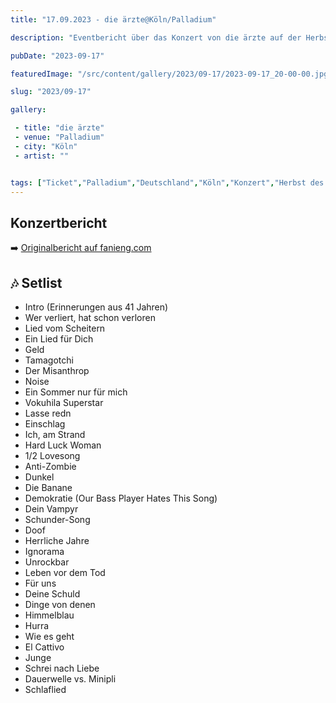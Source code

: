 ```yaml
---
title: "17.09.2023 - die ärzte@Köln/Palladium"

description: "Eventbericht über das Konzert von die ärzte auf der Herbst des Lebens Tour am 17.09.2023 im Palladium Köln."

pubDate: "2023-09-17"

featuredImage: "/src/content/gallery/2023/09-17/2023-09-17_20-00-00.jpg"

slug: "2023/09-17"

gallery:

 - title: "die ärzte"
 - venue: "Palladium"
 - city: "Köln"
 - artist: ""


tags: ["Ticket","Palladium","Deutschland","Köln","Konzert","Herbst des Lebens","die ärzte","2023"]
---
```

## Konzertbericht
➡️ [Originalbericht auf fanieng.com](https://fanieng.com/2023/09-17/2023-09-17-die-aerzte-koeln-palladium/)

## 🎶 Setlist

- Intro (Erinnerungen aus 41 Jahren)
- Wer verliert, hat schon verloren
- Lied vom Scheitern
- Ein Lied für Dich
- Geld
- Tamagotchi
- Der Misanthrop
- Noise
- Ein Sommer nur für mich
- Vokuhila Superstar
- Lasse redn
- Einschlag
- Ich, am Strand
- Hard Luck Woman
- 1/2 Lovesong
- Anti-Zombie
- Dunkel
- Die Banane
- Demokratie (Our Bass Player Hates This Song)
- Dein Vampyr
- Schunder-Song
- Doof
- Herrliche Jahre
- Ignorama
- Unrockbar
- Leben vor dem Tod
- Für uns
- Deine Schuld
- Dinge von denen
- Himmelblau
- Hurra
- Wie es geht
- El Cattivo
- Junge
- Schrei nach Liebe
- Dauerwelle vs. Minipli
- Schlaflied
